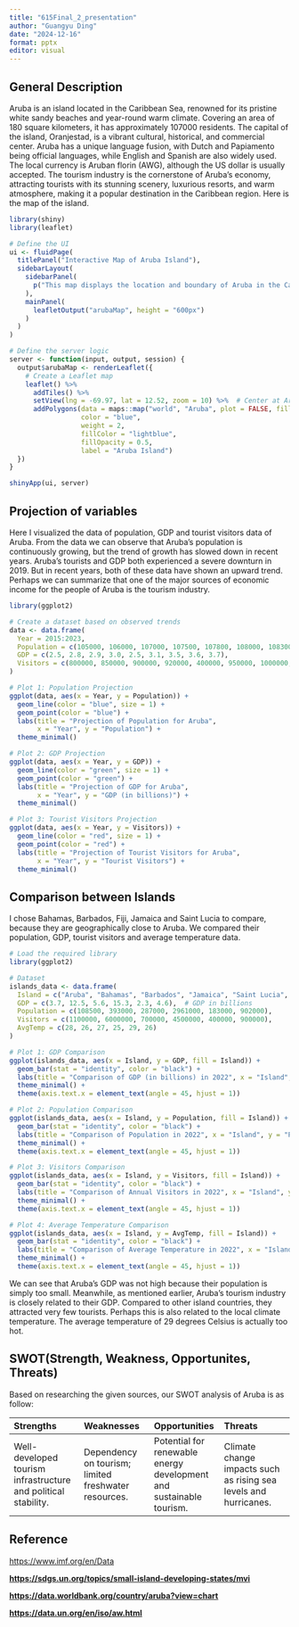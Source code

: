 ---
title: "615Final_2_presentation"
author: "Guangyu Ding"
date: "2024-12-16"
format: pptx
editor: visual
---

## General Description

Aruba is an island located in the Caribbean Sea, renowned for its pristine white sandy beaches and year-round warm climate. Covering an area of 180 square kilometers, it has approximately 107000 residents. The capital of the island, Oranjestad, is a vibrant cultural, historical, and commercial center. Aruba has a unique language fusion, with Dutch and Papiamento being official languages, while English and Spanish are also widely used. The local currency is Aruban florin (AWG), although the US dollar is usually accepted. The tourism industry is the cornerstone of Aruba's economy, attracting tourists with its stunning scenery, luxurious resorts, and warm atmosphere, making it a popular destination in the Caribbean region. Here is the map of the island.

```{r}
library(shiny)
library(leaflet)

# Define the UI
ui <- fluidPage(
  titlePanel("Interactive Map of Aruba Island"),
  sidebarLayout(
    sidebarPanel(
      p("This map displays the location and boundary of Aruba in the Caribbean Sea.")
    ),
    mainPanel(
      leafletOutput("arubaMap", height = "600px")
    )
  )
)

# Define the server logic
server <- function(input, output, session) {
  output$arubaMap <- renderLeaflet({
    # Create a Leaflet map
    leaflet() %>%
      addTiles() %>%  
      setView(lng = -69.97, lat = 12.52, zoom = 10) %>%  # Center at Aruba
      addPolygons(data = maps::map("world", "Aruba", plot = FALSE, fill = TRUE),
                  color = "blue",
                  weight = 2,
                  fillColor = "lightblue",
                  fillOpacity = 0.5,
                  label = "Aruba Island")
  })
}

shinyApp(ui, server)

```

## Projection of variables

Here I visualized the data of population, GDP and tourist visitors data of Aruba. From the data we can observe that Aruba's population is continuously growing, but the trend of growth has slowed down in recent years. Aruba's tourists and GDP both experienced a severe downturn in 2019. But in recent years, both of these data have shown an upward trend. Perhaps we can summarize that one of the major sources of economic income for the people of Aruba is the tourism industry.

```{r}
library(ggplot2)

# Create a dataset based on observed trends
data <- data.frame(
  Year = 2015:2023,
  Population = c(105000, 106000, 107000, 107500, 107800, 108000, 108300, 108500, 108800),
  GDP = c(2.5, 2.8, 2.9, 3.0, 2.5, 3.1, 3.5, 3.6, 3.7),
  Visitors = c(800000, 850000, 900000, 920000, 400000, 950000, 1000000, 1050000, 1100000)
)

# Plot 1: Population Projection
ggplot(data, aes(x = Year, y = Population)) +
  geom_line(color = "blue", size = 1) +
  geom_point(color = "blue") +
  labs(title = "Projection of Population for Aruba",
       x = "Year", y = "Population") +
  theme_minimal()

# Plot 2: GDP Projection
ggplot(data, aes(x = Year, y = GDP)) +
  geom_line(color = "green", size = 1) +
  geom_point(color = "green") +
  labs(title = "Projection of GDP for Aruba",
       x = "Year", y = "GDP (in billions)") +
  theme_minimal()

# Plot 3: Tourist Visitors Projection
ggplot(data, aes(x = Year, y = Visitors)) +
  geom_line(color = "red", size = 1) +
  geom_point(color = "red") +
  labs(title = "Projection of Tourist Visitors for Aruba",
       x = "Year", y = "Tourist Visitors") +
  theme_minimal()


```

## Comparison between Islands

I chose Bahamas, Barbados, Fiji, Jamaica and Saint Lucia to compare, because they are geographically close to Aruba. We compared their population, GDP, tourist visitors and average temperature data.

```{r}
# Load the required library
library(ggplot2)

# Dataset
islands_data <- data.frame(
  Island = c("Aruba", "Bahamas", "Barbados", "Jamaica", "Saint Lucia", "Fiji"),
  GDP = c(3.7, 12.5, 5.6, 15.3, 2.3, 4.6),  # GDP in billions
  Population = c(108500, 393000, 287000, 2961000, 183000, 902000),  
  Visitors = c(1100000, 6000000, 700000, 4500000, 400000, 900000),  
  AvgTemp = c(28, 26, 27, 25, 29, 26)  
)

# Plot 1: GDP Comparison
ggplot(islands_data, aes(x = Island, y = GDP, fill = Island)) +
  geom_bar(stat = "identity", color = "black") +
  labs(title = "Comparison of GDP (in billions) in 2022", x = "Island", y = "GDP (in billions)") +
  theme_minimal() +
  theme(axis.text.x = element_text(angle = 45, hjust = 1))

# Plot 2: Population Comparison
ggplot(islands_data, aes(x = Island, y = Population, fill = Island)) +
  geom_bar(stat = "identity", color = "black") +
  labs(title = "Comparison of Population in 2022", x = "Island", y = "Population") +
  theme_minimal() +
  theme(axis.text.x = element_text(angle = 45, hjust = 1))

# Plot 3: Visitors Comparison
ggplot(islands_data, aes(x = Island, y = Visitors, fill = Island)) +
  geom_bar(stat = "identity", color = "black") +
  labs(title = "Comparison of Annual Visitors in 2022", x = "Island", y = "Visitors") +
  theme_minimal() +
  theme(axis.text.x = element_text(angle = 45, hjust = 1))

# Plot 4: Average Temperature Comparison
ggplot(islands_data, aes(x = Island, y = AvgTemp, fill = Island)) +
  geom_bar(stat = "identity", color = "black") +
  labs(title = "Comparison of Average Temperature in 2022", x = "Island", y = "AvgTemp") +
  theme_minimal() +
  theme(axis.text.x = element_text(angle = 45, hjust = 1))


```

We can see that Aruba's GDP was not high because their population is simply too small. Meanwhile, as mentioned earlier, Aruba's tourism industry is closely related to their GDP. Compared to other island countries, they attracted very few tourists. Perhaps this is also related to the local climate temperature. The average temperature of 29 degrees Celsius is actually too hot.

## SWOT(Strength, Weakness, Opportunites, Threats)

Based on researching the given sources, our SWOT analysis of Aruba is as follow:

| Strengths | Weaknesses | Opportunities | Threats |
|:---|:---|:---|:---|
| Well-developed tourism infrastructure and political stability. | Dependency on tourism; limited freshwater resources. | Potential for renewable energy development and sustainable tourism. | Climate change impacts such as rising sea levels and hurricanes. |

## Reference

[[https://www.imf.org/en/Data]{.underline}](https://www.imf.org/en/Data)

[[**https://sdgs.un.org/topics/small-island-developing-states/mvi**]{.underline}](https://sdgs.un.org/topics/small-island-developing-states/mvi)

[[**https://data.worldbank.org/country/aruba?view=chart**]{.underline}](https://data.worldbank.org/country/aruba?view=chart)

[[**https://data.un.org/en/iso/aw.html**]{.underline}](https://data.un.org/en/iso/aw.html)

